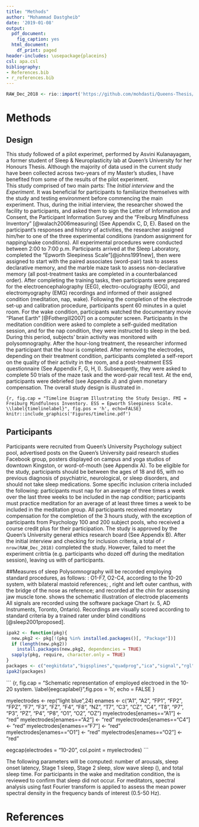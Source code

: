 ```yaml
---
title: "Methods"
author: "Mohammad Dastgheib"
date: '2019-01-08'
output:
  pdf_document:
    fig_caption: yes
  html_document:
    df_print: paged
header-includes: \usepackage{placeins}
csl: apa.csl
bibliography:
- References.bib
- r_references.bib
---
```

```r
RAW_Dec_2018 <- rio::import('https://github.com/mohdasti/Queens-Thesis/blob/bff30a97de4611da7172295f0b25c090770e41ab/Oct%202018.xlsx?raw=true', na="N/A")
```

# Methods
## Design
This study followed of a pilot experimet, performed by Asvini Kulanayagam, a former student of Sleep & Neuroplasticity lab at Queen's University for her Honours Thesis. Although the majority of data used in the current study have been collected across two-years of my Master's studies, I have benefited from some of the results of the pilot experiment.  
This study comprised of two main parts: The *Initial interview* and the *Experiment*. It was beneficial for participants to familiarize themselves with the study and testing environment before commencing the main experiment. Thus, during the initial interview, the researcher showed the facility to participants, and asked them to sign the Letter of Information and Consent, the Participant Information Survey and the “Freiburg Mindfulness Inventory” [@walach2006measuring] (See Appendix C, D, E). Based on the participant’s responses and history of activities, the researcher assigned him/her to one of the three experimental conditions (random assignment for napping/wake conditions). \newline
All experimental procedures were conducted between 2:00 to 7:00 p.m. Participants arrived at the Sleep Laboratory, completed the “Epworth Sleepiness Scale”[@johns1991new], then were assigned to start with the paired associates (word-pair) task to assess declarative memory, and the marble maze task to assess non-declarative memory (all post-treatment tasks are completed in a counterbalanced order). After completing the training tasks, then participants were prepared for the electroencephalography (EEG), electro-oculography (EOG), and electromyography (EMG) recordings and informed of their assigned condition (meditation, nap, wake). Following the completion of the electrode set-up and calibration procedure, participants spent 60 minutes in a quiet room. For the wake condition, participants watched the documentary movie “Planet Earth” [@Fothergill2007] on a computer screen. Participants in the meditation condition were asked to complete a self-guided meditation session, and for the nap condition, they were instructed to sleep in the bed. During this period, subjects’ brain activity was monitored with polysomnography. \newline
After the hour-long treatment, the researcher informed the participant that the hour is completed. After removing the electrodes, depending on their treatment condition, participants completed a self-report on the quality of their activity in the room, and a post-treatment ESS questionnaire (See Appendix F, G, H, I). Subsequently, they were asked to complete 50 trials of the maze task and the word-pair recall test. At the end, participants were debriefed (see Appendix J) and given monetary compensation. The overall study design is illustrated in \autoref{timelinelabel}.

<!-- the pdf file is floating and must be fixed right here! --> 

```{r, fig.cap = "Timeline Diagram Illustrating the Study Design. FMI = Freiburg Mindfulness Inventory. ESS = Epworth Sleepiness Scale. \\label{timelinelabel}", fig.pos = 'h', echo=FALSE}
knitr::include_graphics('Figures/timeline.pdf')
```

## Participants
Participants were recruited from Queen’s University Psychology subject pool, advertised posts on the Queen’s University paid research studies Facebook group, posters displayed on campus and yoga studios of downtown Kingston, or word-of-mouth (see Appendix A). To be eligible for the study, participants should be between the ages of 18 and 65, with no previous diagnosis of psychiatric, neurological, or sleep disorders, and should not take sleep medications. Some specific inclusion criteria included the following: participants must nap for an average of three times a week over the last three weeks to be included in the nap condition; participants must practice meditation for an average of at least three times a week to be included in the meditation group. All participants received \textsc{cad\$25} monetary compensation for the completion of the 3 hours study, with the exception of participants from Psychology 100 and 200 subject pools, who received a course credit plus \textsc{cad\$10} for their participation. The study is approved by the Queen’s University general ethics research board (See Appendix B). After the initial interview and checking for inclusion criteria, a total of `r nrow(RAW_Dec_2018)` completed the study. However, <!-- add Asvini's work into that and check for those who f-ed the experiment --> failed to meet the experiment critrtia (e.g. participants who dozed off during the meditation session), leaving us with <!-- final number --> of participants.

##Measures of sleep
Polysomnography will be recorded employing standard procedures, as follows: \textsc{eeg}: O1-F7, O2-C4, according to the 10-20 system, with bilateral mastoid references; \textsc{eog}, right and left outer canthus, with the bridge of the nose as reference; and \textsc{emg} recorded at the chin for assessing jaw muscle tone. \autoref{eegcaplabel} shows the schematic illustration of \textsc{eeg} electrode placements All signals are recorded using the software package Chart (v. 5, AD Instruments, Toronto, Ontario). Recordings are visually scored according to standard criteria by a trained rater under blind conditions [@sleep2001proposed].
``` r
ipak2 <- function(pkg){
  new.pkg2 <- pkg[!(pkg %in% installed.packages()[, "Package"])]
  if (length(new.pkg2)) 
    install.packages(new.pkg2, dependencies = TRUE)
  sapply(pkg, require, character.only = TRUE)
}
packages <- c("eegkitdata","bigsplines","quadprog","ica","signal","rgl","eegkit")
ipak2(packages)
```

``` {r, fig.cap = "Schematic representation of employed electroed in the 10-20 system. \\label{eegcaplabel}",fig.pos = 'h', echo = FALSE }

myelectrodes <- rep("light blue",24)
enames <- c("A1", "A2", "FP1", "FP2", "FPZ", "F7", "F3", "FZ", "F4", "F8", "NZ", "T7", "C3", "CZ", "C4", "T8", "P7", "P3", "PZ", "P4", "P8", "O1", "O2", "OZ")
myelectrodes[enames=="A1"] <- "red"
myelectrodes[enames=="A2"] <- "red"
myelectrodes[enames=="C4"] <- "red"
myelectrodes[enames=="F7"] <- "red"
myelectrodes[enames=="O1"] <- "red"
myelectrodes[enames=="O2"] <- "red"

eegcap(electrodes = "10-20", col.point = myelectrodes)
```

The following parameters will be computed: number of arousals, sleep onset latency, Stage 1 sleep, Stage 2 sleep, slow wave sleep (\textsc{sws}), and total sleep time. For participants in the wake and meditation condition, the \textsc{eeg} is reviewed to confirm that sleep did not occur. For meditators, spectral analysis using fast Fourier transform is applied to assess the mean power spectral density in the frequency bands of interest (0.5-50 Hz).


# References

